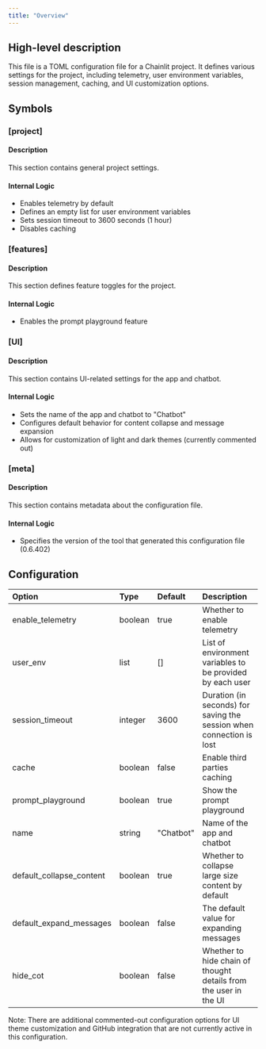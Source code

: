 ```yaml
---
title: "Overview"
---
```


## High-level description
This file is a TOML configuration file for a Chainlit project. It defines various settings for the project, including telemetry, user environment variables, session management, caching, and UI customization options.

## Symbols

### [project]
#### Description
This section contains general project settings.

#### Internal Logic
- Enables telemetry by default
- Defines an empty list for user environment variables
- Sets session timeout to 3600 seconds (1 hour)
- Disables caching

### [features]
#### Description
This section defines feature toggles for the project.

#### Internal Logic
- Enables the prompt playground feature

### [UI]
#### Description
This section contains UI-related settings for the app and chatbot.

#### Internal Logic
- Sets the name of the app and chatbot to "Chatbot"
- Configures default behavior for content collapse and message expansion
- Allows for customization of light and dark themes (currently commented out)

### [meta]
#### Description
This section contains metadata about the configuration file.

#### Internal Logic
- Specifies the version of the tool that generated this configuration file (0.6.402)

## Configuration
| Option | Type | Default | Description |
|:-------|:-----|:--------|:------------|
| enable_telemetry | boolean | true | Whether to enable telemetry |
| user_env | list | [] | List of environment variables to be provided by each user |
| session_timeout | integer | 3600 | Duration (in seconds) for saving the session when connection is lost |
| cache | boolean | false | Enable third parties caching |
| prompt_playground | boolean | true | Show the prompt playground |
| name | string | "Chatbot" | Name of the app and chatbot |
| default_collapse_content | boolean | true | Whether to collapse large size content by default |
| default_expand_messages | boolean | false | The default value for expanding messages |
| hide_cot | boolean | false | Whether to hide chain of thought details from the user in the UI |

Note: There are additional commented-out configuration options for UI theme customization and GitHub integration that are not currently active in this configuration.